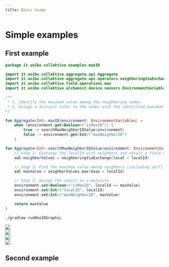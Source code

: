 ```yaml
---
title: Basic Usage
---
```


# Simple examples

## First example

```kotlin
package it.unibo.collektive.examples.maxID

import it.unibo.collektive.aggregate.api.Aggregate
import it.unibo.collektive.aggregate.api.operators.neighboringViaExchange
import it.unibo.collektive.field.operations.max
import it.unibo.collektive.alchemist.device.sensors.EnvironmentVariables

/**
 * 1. Identify the maximum value among the neighboring nodes.
 * 2. Assign a distinct color to the nodes with the identified maximum values.
*/

fun Aggregate<Int>.maxID(environment: EnvironmentVariables) =
    when (environment.get<Boolean>("isMaxID")) {
        true -> searchMaxNeighborIDValue(environment)
        false -> environment.get<Int>("maxNeighborID")
    }

fun Aggregate<Int>.searchMaxNeighborIDValue(environment: EnvironmentVariables): Int {
    // Step 1: Exchange the localId with neighbors and obtain a field of values
    val neighborValues = neighboringViaExchange(local = localId)

    // Step 2: Find the maximum value among neighbors (including self)
    val maxValue = neighborValues.max(base = localId)

    // Step 3: Assign the result to a molecule
    environment.set<Boolean>("isMaxID", localId == maxValue)
    environment.set<Int>("localID", localId)
    environment.set<Int>("maxNeighborID", maxValue)

    return maxValue
}

```

```bash
./gradlew runMaxIDGraphic
```

<div style={{ textAlign: 'center' }}>
  <img src="/img/basic-usage-first-example-1.png" style={{ maxWidth: '70%' }} />
</div>

<div style={{ textAlign: 'center' }}>
  <img src="/img/basic-usage-first-example-2.png" style={{ maxWidth: '70%' }} />
</div>

<div style={{ textAlign: 'center' }}>
  <img src="/img/basic-usage-first-example-3.png" style={{ maxWidth: '70%' }} />
</div>

<div style={{ textAlign: 'center' }}>
  <img src="/img/basic-usage-first-example-4.png" style={{ maxWidth: '70%' }} />
</div>

## Second example